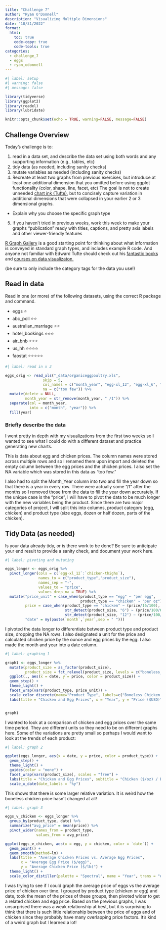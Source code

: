 ```yaml
---
title: "Challenge 7"
author: "Ryan O'Donnell"
description: "Visualizing Multiple Dimensions"
date: "10/31/2022"
format:
  html:
    toc: true
    code-copy: true
    code-tools: true
categories:
  - challenge_7
  - eggs
  - ryan_odonnell
---
```


```r
#| label: setup
#| warning: false
#| message: false

library(tidyverse)
library(ggplot2)
library(readxl)
library(lubridate)

knitr::opts_chunk$set(echo = TRUE, warning=FALSE, message=FALSE)
```

## Challenge Overview

Today's challenge is to:

1)  read in a data set, and describe the data set using both words and any supporting information (e.g., tables, etc)
2)  tidy data (as needed, including sanity checks)
3)  mutate variables as needed (including sanity checks)
4)  Recreate at least two graphs from previous exercises, but introduce at least one additional dimension that you omitted before using ggplot functionality (color, shape, line, facet, etc) The goal is not to create unneeded [chart ink (Tufte)](https://www.edwardtufte.com/tufte/), but to concisely capture variation in additional dimensions that were collapsed in your earlier 2 or 3 dimensional graphs.
   - Explain why you choose the specific graph type
5) If you haven't tried in previous weeks, work this week to make your graphs "publication" ready with titles, captions, and pretty axis labels and other viewer-friendly features

[R Graph Gallery](https://r-graph-gallery.com/) is a good starting point for thinking about what information is conveyed in standard graph types, and includes example R code. And anyone not familiar with Edward Tufte should check out his [fantastic books](https://www.edwardtufte.com/tufte/books_vdqi) and [courses on data visualizaton.](https://www.edwardtufte.com/tufte/courses)

(be sure to only include the category tags for the data you use!)

## Read in data

Read in one (or more) of the following datasets, using the correct R package and command.

  - eggs ⭐
  - abc_poll ⭐⭐
  - australian_marriage ⭐⭐
  - hotel_bookings ⭐⭐⭐
  - air_bnb  ⭐⭐⭐
  - us_hh ⭐⭐⭐⭐
  - faostat ⭐⭐⭐⭐⭐

```r
#| label: read in x 2

eggs_orig <- read_xls("_data/organiceggpoultry.xls", 
                 skip = 5,
                 col_names = c("month_year", "egg-xl_12", "egg-xl_6", "egg-lg_12", "egg-lg_6", "delete", "chicken-whole", "chicken-boneless_breast",  "chicken-bone_in_breast", "chicken-legs", "chicken-thighs"),
                 na = c("too few")) %>% 
  mutate(delete = NULL,
         month_year = str_remove(month_year, " /1")) %>%
  separate(col = month_year,
           into = c("month", "year")) %>%
  fill(year)

```

### Briefly describe the data

I went pretty in depth with my visualizations from the first two weeks so I wanted to see what I could do with a different dataset and practice generating new charts.

This is data about egg and chicken prices. The column names were stored across multiple rows and so I renamed them upon import and deleted the empty column between the egg prices and the chicken prices. I also set the NA variable which was stored in this data as "too few." 

I also had to split the Month_Year column into two and fill the year down so that there is a year in every row. There were actually some "/1" after the months so I removed those from the data to fill the year down accurately. If the unique case is the "price", I will have to pivot the data to be much longer with the new variables being the product. Since there are two major categories of project, I will split this into columns, product category (egg, chicken) and product type (size eggs, dozen or half dozen, parts of the chicken).

## Tidy Data (as needed)

Is your data already tidy, or is there work to be done? Be sure to anticipate your end result to provide a sanity check, and document your work here.

```r
#| label: pivoting and mutating

eggs_longer <- eggs_orig %>%
  pivot_longer(cols = c(`egg-xl_12`:`chicken-thighs`),
               names_to = c("product_type","product_size"),
               names_sep = "-",
               values_to = "price",
               values_drop_na = TRUE) %>%
  mutate("price_unit" = case_when(product_type == "egg" ~ "per egg",
                                  product_type == "chicken" ~ "per oz"),
         price = case_when(product_type == "chicken" ~ (price/16/100),
                           str_detect(product_size, "6") ~ (price/100/6),
                           str_detect(product_size, "12") ~ (price/100/12)),
         "date" = my(paste(`month`,`year`,sep = " "))) 

```

I pivoted the data longer to differentiate between product type and product size, dropping the NA rows. I also designated a unit for the price and calculated chicken price by the ounce and egg prices by the egg. I also made the month and year into a date column.

```R
#| label: graphing 1

graph1 <- eggs_longer %>%
  mutate(product_size = as_factor(product_size),
         product_size = fct_relevel(product_size, levels = c("boneless_breast", "bone_in_breast", "whole", "thighs", "legs", "xl_6", "lg_6", "xl_12", "lg_12"))) %>%
  ggplot(., aes(x = date, y = price, color = product_size)) +
  geom_step() +
  theme_light() +
  facet_wrap(vars(product_type, price_unit)) +
  scale_color_discrete(name="Product Type", labels=c("Boneless Chicken Breast", "Bone-in Chicken Breast", "Whole Chicken", "Chicken Thighs", "Chicken Legs", "Extra Large Half-Dozen Egg", "Large Half-Dozen Egg", "Extra Large Dozen Egg", "Large Dozen Egg")) + 
  labs(title = "Chicken and Egg Prices", x = "Year", y = "Price ($USD)")


graph1

```

I wanted to look at a comparison of chicken and egg prices over the same time period. They are different units so they need to be on different graphs here.  Some of the variations are pretty small so perhaps I would want to look at the trends of each product:

```R
#| label: graph 2

ggplot(eggs_longer, aes(x = date, y = price, color = product_type)) +
  geom_step() +
  theme_light() +
  guides(color = "none") +
  facet_wrap(vars(product_size), scales = "free") +
  labs(title = "Chicken and Egg Prices", subtitle = "Chicken ($/oz) / Egg ($/egg)", x= "Year", y = "Price ($USD)") +
  scale_x_date(date_labels = "%y")

```

This shows that there is some larger relative variation. It is weird how the boneless chicken price hasn't changed at all!

```R
#| label: graph 3

eggs_v_chicken <- eggs_longer %>%
  group_by(product_type, date) %>%
  summarize("avg_price" = mean(price)) %>%
  pivot_wider(names_from = product_type,
              values_from = avg_price)

ggplot(eggs_v_chicken, aes(x = egg, y = chicken, color = `date`)) +
  geom_point() +
  geom_smooth(method=lm) +
  labs(title = "Average Chicken Prices vs. Average Egg Prices",
       x = "Average Egg Price ($/egg)",
       y = "Average Chicken Price ($/lb)") +
  theme_light() +
  scale_color_distiller(palette = "Spectral", name = "Year", trans = "date")

```
 I was trying to see if I could graph the average price of eggs vs the average price of chicken over time. I grouped by product type (chicken or egg) and date, took the mean of the prices of these groups, then pivoted wider to get a related chicken and egg price. Based on the previous graphs, I was unsurprised there was a weak relationship at best, but it is surprising to think that there is such little relationship between the price of eggs and of chicken since they probably have many overlapping price factors. It's kind of a weird graph but I learned a lot!